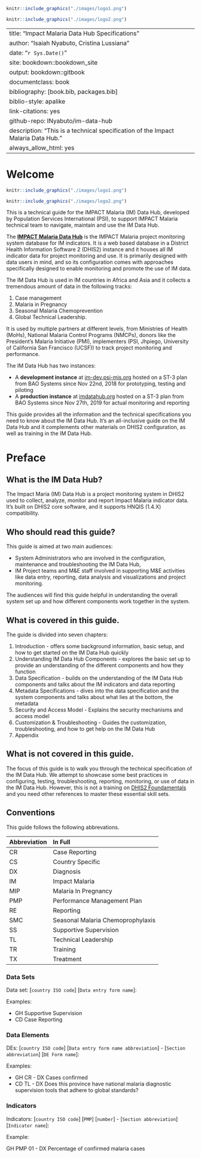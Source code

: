 ```r
knitr::include_graphics("./images/logo1.png")
```

```r
knitr::include_graphics("./images/logo2.png")
```

--- 
title: "Impact Malaria Data Hub Specifications"
author: "Isaiah Nyabuto, Cristina Lussiana"
date: "`r Sys.Date()`"
site: bookdown::bookdown_site
output: bookdown::gitbook
documentclass: book
bibliography: [book.bib, packages.bib]
biblio-style: apalike
link-citations: yes
github-repo: INyabuto/im-data-hub
description: "This is a technical specification of the Impact Malaria Data Hub."
always_allow_html: yes
---

# Welcome {-}

```r
knitr::include_graphics("./images/logo1.png")
```

```r
knitr::include_graphics("./images/logo2.png")
```

This is a technical guide for the IMPACT Malaria (IM) Data Hub, developed by Population Services International (PSI), to support IMPACT Malaria technical team to navigate, maintain and use the IM Data Hub.

The [__IMPACT Malaria Data Hub__](https://imdatahub.org) is the IMPACT Malaria project monitoring system database for IM indicators. It is a web based database in a District Health Information Software 2 (DHIS2) instance and it houses all IM indicator data for project monitoring and use. It is primarily designed with data users in mind, and so its configuration comes with approaches specifically designed to enable monitoring and promote the use of IM data.

The IM Data Hub is used in IM countries in Africa and Asia and it collects a tremendous amount of data in the following tracks:

1. Case management
2. Malaria in Pregnancy
3. Seasonal Malaria Chemoprevention
4. Global Technical Leadership.

It is used by multiple partners at different levels, from Ministries of Health (MoHs), National Malaria Control Programs (NMCPs), donors like the President's Malaria Initiative (PMI), implementers (PSI, Jhpiego, University of California San Francisco (UCSF)) to track project monitoring and performance.

The IM Data Hub has two instances:

- A __development instance__ at [im-dev.psi-mis.org](https://im-dev.psi-mis.org) hosted on a ST-3 plan from BAO Systems since Nov 22nd, 2018 for prototyping, testing and piloting 
- A __production instance__ at [imdatahub.org](https://imdatahub.org) hosted on a ST-3 plan from BAO Systems since Nov 27th, 2019 for actual monitoring and reporting

This guide provides all the information and the technical specifications you need to know about the IM Data Hub. It’s an all-inclusive guide on the IM Data Hub and it complements other materials on DHIS2 configuration, as well as training in the IM Data Hub.

<!--  Start of the preface -->

# Preface {-} 
## What is the IM Data Hub? 
The Impact Maria (IM) Data Hub is a project monitoring system in DHIS2 used to collect, analyze, monitor and report Impact Malaria indicator data. It's built on DHIS2 core software, and it supports HNQIS (1.4.X) compatibility. 


## Who should read this guide?

This guide is aimed at two main audiences:

- System Administrators who are involved in the configuration, maintenance and troubleshooting the IM Data Hub,
- IM Project teams and M&E staff involved in supporting M&E activities like data entry, reporting, data analysis and visualizations and project monitoring.

The audiences will find this guide helpful in understanding the overall system set up and how different components work together in the system.

## What is covered in this guide.

The guide is divided into seven chapters:

1. Introduction - offers some background information, basic setup, and how to get started on the IM Data Hub quickly
2. Understanding IM Data Hub Components - explores the basic set up to provide an understanding of the different components and how they function
3. Data Specification - builds on the understanding of the IM Data Hub components and talks about the IM indicators and data reporting
4. Metadata Specifications - dives into the data specification and the system components and talks about what lies at the bottom, the metadata
5. Security and Access Model - Explains the security mechanisms and access model
6. Customization & Troubleshooting - Guides the customization, troubleshooting, and how to get help on the IM Data Hub
7. Appendix


## What is not covered in this guide.

The focus of this guide is to walk you through the technical specification of the IM Data Hub. We attempt to showcase some best practices in configuring, testing, troubleshooting, reporting, monitoring, or use of data in the IM Data Hub. However, this is not a training on [DHIS2 Foundamentals](https://academy.dhis2.org/courses/HISP/DHIS2_Level1/2015_Q1/about) and you need other references to master these essential skill sets. 

## Conventions

This guide follows the following abbrevations. 


Abbreviation                   |In Full
----------------------------- |:---------------------------
CR                             |Case Reporting
CS                             |Country Specific
DX                             |Diagnosis
IM                             |Impact Malaria
MIP                            |Malaria In Pregnancy
PMP                            |Performance Management Plan
RE                             |Reporting
SMC                            |Seasonal Malaria Chemoprophylaxis
SS                             |Supportive Supervision
TL                             |Technical Leadership
TR                             |Training
TX                             |Treatment


### Data Sets 
Data set: [`country ISO code`]  [`Data entry form name`]: 

Examples:

- GH Supportive Supervision
- CD Case Reporting

### Data Elements 

DEs: [`country ISO code`]  [`Data entry form name abbreviation`] - [`Section abbreviation`]  [`DE Form name`]:

Examples:

- GH CR - DX Cases confirmed 
- CD TL - DX Does this province have national malaria diagnostic supervision tools that adhere to global standards? 


### Indicators 

Indicators: [`country ISO code`]  [`PMP`]  [`number`] - [`Section abbreviation`]  [`Indicator name`]:

Example:

GH PMP 01 - DX Percentage of confirmed malaria cases 

